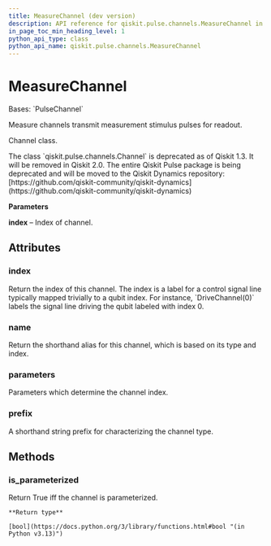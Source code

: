 ```yaml
---
title: MeasureChannel (dev version)
description: API reference for qiskit.pulse.channels.MeasureChannel in the dev version of qiskit
in_page_toc_min_heading_level: 1
python_api_type: class
python_api_name: qiskit.pulse.channels.MeasureChannel
---
```


# MeasureChannel

<Class id="qiskit.pulse.channels.MeasureChannel" isDedicatedPage={true} github="https://github.com/Qiskit/qiskit/tree/main/qiskit/pulse/channels.py#L185-L188" signature="qiskit.pulse.channels.MeasureChannel(*args, **kwargs)" modifiers="class">
  Bases: `PulseChannel`

  Measure channels transmit measurement stimulus pulses for readout.

  Channel class.

  <Admonition title="Deprecated since version 1.3" type="danger">
    The class `qiskit.pulse.channels.Channel` is deprecated as of Qiskit 1.3. It will be removed in Qiskit 2.0. The entire Qiskit Pulse package is being deprecated and will be moved to the Qiskit Dynamics repository: [https://github.com/qiskit-community/qiskit-dynamics](https://github.com/qiskit-community/qiskit-dynamics)
  </Admonition>

  **Parameters**

  **index** – Index of channel.

  ## Attributes

  ### index

  <Attribute id="qiskit.pulse.channels.MeasureChannel.index">
    Return the index of this channel. The index is a label for a control signal line typically mapped trivially to a qubit index. For instance, `DriveChannel(0)` labels the signal line driving the qubit labeled with index 0.
  </Attribute>

  ### name

  <Attribute id="qiskit.pulse.channels.MeasureChannel.name">
    Return the shorthand alias for this channel, which is based on its type and index.
  </Attribute>

  ### parameters

  <Attribute id="qiskit.pulse.channels.MeasureChannel.parameters">
    Parameters which determine the channel index.
  </Attribute>

  ### prefix

  <Attribute id="qiskit.pulse.channels.MeasureChannel.prefix" attributeTypeHint="str | None" attributeValue="'m'">
    A shorthand string prefix for characterizing the channel type.
  </Attribute>

  ## Methods

  ### is\_parameterized

  <Function id="qiskit.pulse.channels.MeasureChannel.is_parameterized" github="https://github.com/Qiskit/qiskit/tree/main/qiskit/pulse/channels.py#L137-L139" signature="is_parameterized()">
    Return True iff the channel is parameterized.

    **Return type**

    [bool](https://docs.python.org/3/library/functions.html#bool "(in Python v3.13)")
  </Function>
</Class>

